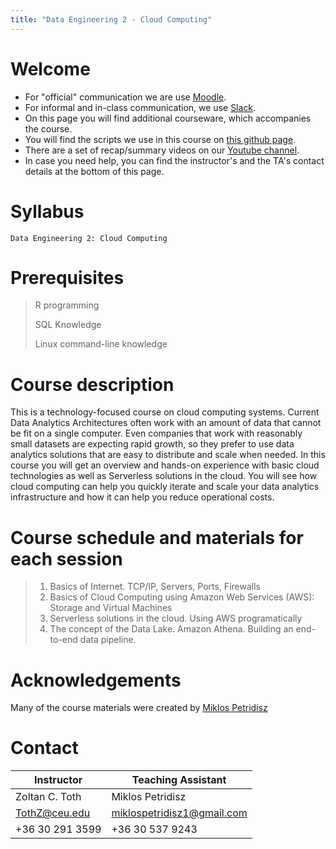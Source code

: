 ```yaml
---
title: "Data Engineering 2 - Cloud Computing"
---
```


# Welcome

* For "official" communication we are use <a href='https://ceulearning.ceu.edu/course/view.php?id=13692' target='_blank'>Moodle</a>.
* For informal and in-class communication, we use <a href='https://ceu-bizanalytics.slack.com' target='_blank'>Slack</a>. 
* On this page you will find additional courseware, which accompanies the course.
* You will find the scripts we use in this course on <a href='https://github.com/zoltanctoth/ceu-cloud-class/' target='_blank'>this github page</a>.
* There are a set of recap/summary videos on our <a href='https://www.youtube.com/channel/UCtJ0MhLst_W6hQBx4Pkw3Tw'>Youtube channel</a>.
* In case you need help, you can find the instructor's and the TA's contact details at the bottom of this page.

# Syllabus

    Data Engineering 2: Cloud Computing

# Prerequisites 

> R programming 
>
> SQL Knowledge
>
> Linux command-line knowledge 

# Course description
This is a technology-focused course on cloud computing systems. Current Data Analytics Architectures often work with an amount of data that cannot be fit on a single computer. Even companies that work with reasonably small datasets are expecting rapid growth, so they prefer to use data analytics solutions that are easy to distribute and scale when needed. In this course you will get an overview and hands-on experience with basic cloud technologies as well as Serverless solutions in the cloud. You will see how cloud computing can help you quickly iterate and scale your data analytics infrastructure and how it can help you reduce operational costs. 

# Course schedule and materials for each session

> 1. Basics of Internet. TCP/IP, Servers, Ports, Firewalls 
> 2. Basics of Cloud Computing using Amazon Web Services (AWS): Storage and Virtual Machines 
> 3. Serverless solutions in the cloud. Using AWS programatically
> 4. The concept of the Data Lake. Amazon Athena. Building an end-to-end data pipeline. 

# Acknowledgements
Many of the course materials were created by <a href="https://www.linkedin.com/in/miklospetridisz/" target="_blank">Miklos Petridisz</a>

# Contact
|Instructor  | Teaching Assistant |
|--|--|
| Zoltan C. Toth | Miklos Petridisz
|TothZ@ceu.edu    | miklospetridisz1@gmail.com
|+36 30 291 3599  | +36 30 537 9243
